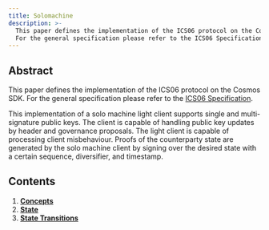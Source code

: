 ```yaml
---
title: Solomachine
description: >-
  This paper defines the implementation of the ICS06 protocol on the Cosmos SDK.
  For the general specification please refer to the ICS06 Specification.
---
```


## Abstract

This paper defines the implementation of the ICS06 protocol on the Cosmos SDK. For the general
specification please refer to the [ICS06 Specification](https://github.com/cosmos/ibc/tree/master/spec/client/ics-006-solo-machine-client).

This implementation of a solo machine light client supports single and multi-signature public
keys. The client is capable of handling public key updates by header and governance proposals.
The light client is capable of processing client misbehaviour. Proofs of the counterparty state
are generated by the solo machine client by signing over the desired state with a certain sequence,
diversifier, and timestamp.

## Contents

1. **[Concepts](concepts)**
2. **[State](state)**
3. **[State Transitions](state_transitions)**
